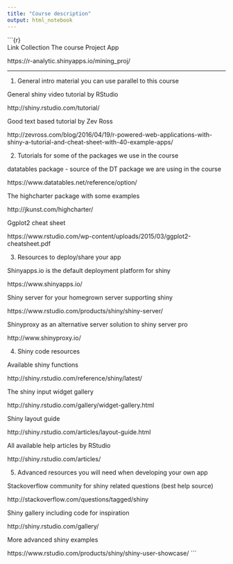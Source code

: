 ---
title: "Course description"
output: html_notebook
---

```{r}\
Link Collection
The course Project App

https://r-analytic.shinyapps.io/mining_proj/

---------------------------------------------------------------------------------

1. General intro material you can use parallel to this course

General shiny video tutorial by RStudio

http://shiny.rstudio.com/tutorial/

Good text based tutorial by Zev Ross

http://zevross.com/blog/2016/04/19/r-powered-web-applications-with-shiny-a-tutorial-and-cheat-sheet-with-40-example-apps/

2. Tutorials for some of the packages we use in the course

datatables package - source of the DT package we are using in the course

https://www.datatables.net/reference/option/

The highcharter package with some examples

http://jkunst.com/highcharter/

Ggplot2 cheat sheet

https://www.rstudio.com/wp-content/uploads/2015/03/ggplot2-cheatsheet.pdf

3. Resources to deploy/share your app

Shinyapps.io is the default deployment platform for shiny

https://www.shinyapps.io/

Shiny server for your homegrown server supporting shiny

https://www.rstudio.com/products/shiny/shiny-server/

Shinyproxy as an alternative server solution to shiny server pro

http://www.shinyproxy.io/

4. Shiny code resources

Available shiny functions

http://shiny.rstudio.com/reference/shiny/latest/

The shiny input widget gallery

http://shiny.rstudio.com/gallery/widget-gallery.html

Shiny layout guide

http://shiny.rstudio.com/articles/layout-guide.html

All available help articles by RStudio

http://shiny.rstudio.com/articles/

5. Advanced resources you will need when developing your own app

Stackoverflow community for shiny related questions (best help source)

http://stackoverflow.com/questions/tagged/shiny

Shiny gallery including code for inspiration

http://shiny.rstudio.com/gallery/

More advanced shiny examples

https://www.rstudio.com/products/shiny/shiny-user-showcase/
```

